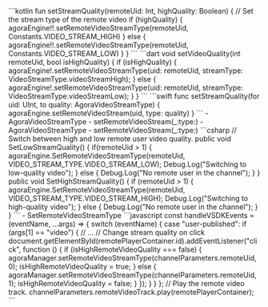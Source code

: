 <PlatformWrapper platform="android">
    ```kotlin
    fun setStreamQuality(remoteUid: Int, highQuality: Boolean) {
        // Set the stream type of the remote video
        if (highQuality) {
            agoraEngine!!.setRemoteVideoStreamType(remoteUid, Constants.VIDEO_STREAM_HIGH)
        } else {
            agoraEngine!!.setRemoteVideoStreamType(remoteUid, Constants.VIDEO_STREAM_LOW)
        }
    }
    ```
</PlatformWrapper>
<PlatformWrapper platform="flutter">
    ```dart
    void setVideoQuality(int remoteUid, bool isHighQuality) {
        if (isHighQuality) {
            agoraEngine!.setRemoteVideoStreamType(uid: remoteUid,
                streamType: VideoStreamType.videoStreamHigh);
        } else {
            agoraEngine!.setRemoteVideoStreamType(uid: remoteUid,
                streamType: VideoStreamType.videoStreamLow);
        }
    }
    ```
</PlatformWrapper>
<PlatformWrapper platform={["ios","macos"]}>
    ```swift
      func setStreamQuality(for uid: UInt, to quality: AgoraVideoStreamType) {
          agoraEngine.setRemoteVideoStream(uid, type: quality)
      }
    ```
    <PlatformWrapper platform="ios">
    - <Link to="{{Global.API_REF_IOS_ROOT_RTC_KIT}}/agoravideostreamtype">AgoraVideoStreamType</Link>
    - <Link to="{{Global.API_REF_IOS_ROOT_RTC_ENGINE_KIT}}/setremotevideostream(_:type:)">setRemoteVideoStream(_:type:)</Link>
    </PlatformWrapper>
    <PlatformWrapper platform="macos">
    - <Link to="{{Global.API_REF_MACOS_ROOT_RTC_KIT}}/agoravideostreamtype">AgoraVideoStreamType</Link>
    - <Link to="{{Global.API_REF_MACOS_ROOT_RTC_ENGINE_KIT}}/setremotevideostream(_:type:)">setRemoteVideoStream(_:type:)</Link>
    </PlatformWrapper>
</PlatformWrapper>
<PlatformWrapper platform="unity">
    ```csharp
    // Switch between high and low remote user video quality.
    public void SetLowStreamQuality()
    {
        if(remoteUid > 1)
        {
            agoraEngine.SetRemoteVideoStreamType(remoteUid, VIDEO_STREAM_TYPE.VIDEO_STREAM_LOW);
            Debug.Log("Switching to low-quality video");
        }
        else
        {
            Debug.Log("No remote user in the channel");
        }
    }
    public void SetHighStreamQuality()
    {
        if (remoteUid > 1)
        {
            agoraEngine.SetRemoteVideoStreamType(remoteUid, VIDEO_STREAM_TYPE.VIDEO_STREAM_HIGH);
            Debug.Log("Switching to high-quality video");
        }
        else
        {
            Debug.Log("No remote user in the channel");
        }
    }
    ```
    - <Link to="{{global.API_REF_UNITY_ROOT}}/class_irtcengine.html#api_irtcengine_setremotevideostreamtype">SetRemoteVideoStreamType</Link>
</PlatformWrapper>
<PlatformWrapper platform="web">
```javascript
    const handleVSDKEvents = (eventName, ...args) => {
        switch (eventName) {
        case "user-published":
            if (args[1] == "video") {
                // ...
                // Change stream quality on click
                document.getElementById(remotePlayerContainer.id).addEventListener("click", function () {
                    if (isHighRemoteVideoQuality === false) {
                    agoraManager.setRemoteVideoStreamType(channelParameters.remoteUid, 0);
                    isHighRemoteVideoQuality = true;
                    } else {
                    agoraManager.setRemoteVideoStreamType(channelParameters.remoteUid, 1);
                    isHighRemoteVideoQuality = false;
                    }
                });
                }
        }
    };
    // Play the remote video track.
    channelParameters.remoteVideoTrack.play(remotePlayerContainer);
```
</PlatformWrapper>
